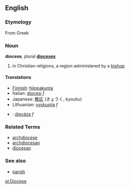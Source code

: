 ==English==
===Etymology===
From Greek

===Noun===
'''diocese''', plural '''[[dioceses]]'''

# in Christian religions, a region administered by a [[bishop]]

====Translations====
*[[Finnish]]: [[hiippakunta]]
*Italian: [[diocesi]] ''f''
*Japanese: [[教区]] (きょうく, kyouku)
*Lithuanian: [[vyskupija]] ''f''
*{{sk}}: [[diecéza]] ''f''

===Related Terms===
*[[archdiocese]]
*[[archdiocesan]]
*[[diocesan]]

===See also===
*[[parish]]

[[pl:Diocese]]